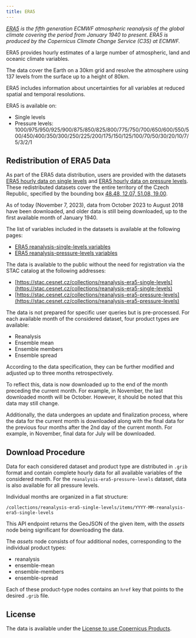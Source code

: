 ```yaml
---
title: ERA5
---
```

*[ERA5](https://www.ecmwf.int/en/forecasts/dataset/ecmwf-reanalysis-v5) is the fifth generation ECMWF atmospheric reanalysis of the global climate covering the period from January 1940 to present. ERA5 is produced by the Copernicus Climate Change Service (C3S) at ECMWF.*

ERA5 provides hourly estimates of a large number of atmospheric, land and oceanic climate variables.

The data cover the Earth on a 30km grid and resolve the atmosphere using 137 levels from the surface up to a height of 80km.

ERA5 includes information about uncertainties for all variables at reduced spatial and temporal resolutions.

ERA5 is available on:

- Single levels
- Pressure levels: 1000/975/950/925/900/875/850/825/800/775/750/700/650/600/550/500/450/400/350/300/250/225/200/175/150/125/100/70/50/30/20/10/7/5/3/2/1

## Redistribution of ERA5 Data

As part of the ERA5 data distribution, users are provided with the datasets [ERA5 hourly data on single levels](https://cds.climate.copernicus.eu/datasets/reanalysis-era5-single-levels?tab=overview) and [ERA5 hourly data on pressure levels](https://cds.climate.copernicus.eu/datasets/reanalysis-era5-pressure-levels?tab=overview). These redistributed datasets cover the entire territory of the Czech Republic, specified by the bounding box [48.48, 12.07, 51.08, 19.00](http://bboxfinder.com/#48.480000,12.070000,51.080000,19.00000).

As of today (November 7, 2023), data from October 2023 to August 2018 have been downloaded, and older data is still being downloaded, up to the first available month of January 1940.

The list of variables included in the datasets is available at the following pages:

- [ERA5 reanalysis-single-levels variables](../../related/collgs/ERA5_reanalysis-era5-single-levels_variables)
- [ERA5 reanalysis-pressure-levels variables](../../related/collgs/ERA5_reanalysis-era5-pressure-levels_variables)

The data is available to the public without the need for registration via the STAC catalog at the following addresses:

- [https://stac.cesnet.cz/collections/reanalysis-era5-single-levels](https://stac.cesnet.cz/collections/reanalysis-era5-single-levels)
- [https://stac.cesnet.cz/collections/reanalysis-era5-pressure-levels](https://stac.cesnet.cz/collections/reanalysis-era5-pressure-levels)

The data is not prepared for specific user queries but is pre-processed. For each available month of the considered dataset, four product types are available:

- Reanalysis
- Ensemble mean
- Ensemble members
- Ensemble spread

According to the data specification, they can be further modified and adjusted up to three months retrospectively.

To reflect this, data is now downloaded up to the end of the month preceding the current month. For example, in November, the last downloaded month will be October. However, it should be noted that this data may still change.

Additionally, the data undergoes an update and finalization process, where the data for the current month is downloaded along with the final data for the previous four months after the 2nd day of the current month. For example, in November, final data for July will be downloaded.

## Download Procedure

Data for each considered dataset and product type are distributed in `.grib` format and contain complete hourly data for all available variables of the considered month. For the `reanalysis-era5-pressure-levels` dataset, data is also available for all pressure levels.

Individual months are organized in a flat structure:

`/collections/reanalysis-era5-single-levels/items/YYYY-MM-reanalysis-era5-single-levels`

This API endpoint returns the GeoJSON of the given item, with the *assets* node being significant for downloading the data.

The *assets* node consists of four additional nodes, corresponding to the individual product types:

- reanalysis
- ensemble-mean
- ensemble-members
- ensemble-spread

Each of these product-type nodes contains an `href` key that points to the desired `.grib` file.

## License

The data is available under the [License to use Copernicus Products](https://www.copernicus.eu/en/access-data/copyright-and-licences).

